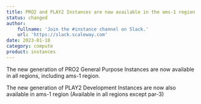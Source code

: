 ```yaml
---
title: PRO2 and PLAY2 Instances are now available in the ams-1 region
status: changed
author:
    fullname: 'Join the #instance channel on Slack.'
    url: 'https://slack.scaleway.com'
date: 2023-01-18
category: compute
product: instances
---
```


The new generation of PRO2 General Purpose Instances are now available in all regions, including ams-1 region.

The new generation of PLAY2 Development Instances are now also available in ams-1 region (Available in all regions except par-3)

